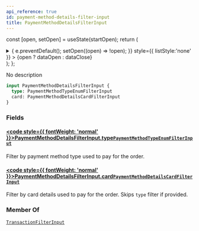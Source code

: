 ```yaml
---
api_reference: true
id: payment-method-details-filter-input
title: PaymentMethodDetailsFilterInput
---
```






const [open, setOpen] = useState(startOpen);
return (
<details {...(open ? { open: true } : {})} className="details" style={{ border:'none', boxShadow:'none', background:'var(--ifm-background-color)' }}>
<summary
onClick={(e) => {
e.preventDefault();
setOpen((open) => !open);
}}
style={{ listStyle:'none' }} >
{open ? dataOpen : dataClose}
</summary>
{open && children}
</details>
);
};

No description

```graphql
input PaymentMethodDetailsFilterInput {
  type: PaymentMethodTypeEnumFilterInput
  card: PaymentMethodDetailsCardFilterInput
}
```

### Fields

#### [<code style={{ fontWeight: 'normal' }}>PaymentMethodDetailsFilterInput.<b>type</b></code>](#)<Bullet />[`PaymentMethodTypeEnumFilterInput`](../../../api-reference/miscellaneous/inputs/payment-method-type-enum-filter-input.mdx) <Badge class="badge badge--secondary" text="input"/> <Badge class="badge badge--secondary" text="miscellaneous"/>

Filter by payment method type used to pay for the order.

#### [<code style={{ fontWeight: 'normal' }}>PaymentMethodDetailsFilterInput.<b>card</b></code>](#)<Bullet />[`PaymentMethodDetailsCardFilterInput`](../../../api-reference/miscellaneous/inputs/payment-method-details-card-filter-input.mdx) <Badge class="badge badge--secondary" text="input"/> <Badge class="badge badge--secondary" text="miscellaneous"/>

Filter by card details used to pay for the order. Skips `type` filter if provided.

### Member Of

[`TransactionFilterInput`](../../../api-reference/orders/inputs/transaction-filter-input.mdx) <Badge class="badge badge--secondary" text="input"/>
